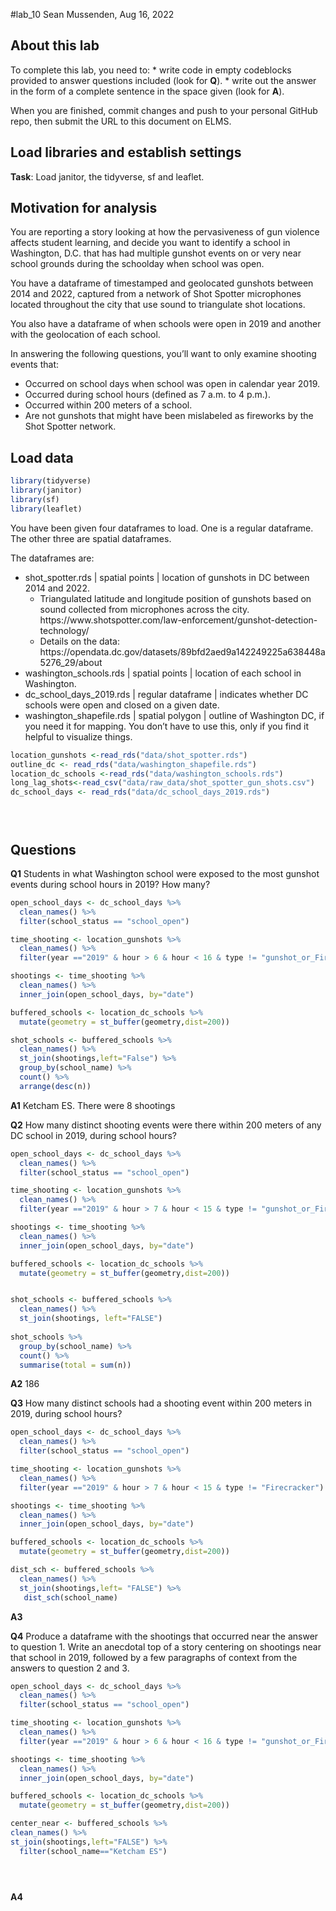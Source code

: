 #lab_10
Sean Mussenden, Aug 16, 2022

## About this lab

To complete this lab, you need to:
* write code in empty codeblocks provided to answer questions included (look for **Q**).
* write out the answer in the form of a complete sentence in the space given (look for **A**).

When you are finished, commit changes and push to your personal GitHub repo, then submit the URL to this document on ELMS.

## Load libraries and establish settings
**Task**: Load janitor, the tidyverse, sf and leaflet.

## Motivation for analysis

You are reporting a story looking at how the pervasiveness of gun violence affects student learning, and decide you want to identify a school in Washington, D.C. that has had multiple gunshot events on or very near school grounds during the schoolday when school was open.

You have a dataframe of timestamped and geolocated gunshots between 2014 and 2022, captured from a network of Shot Spotter microphones located throughout the city that use sound to triangulate shot locations. 

You also have a dataframe of when schools were open in 2019 and another with the geolocation of each school. 

In answering the following questions, you'll want to only examine shooting events that:

* Occurred on school days when school was open in calendar year 2019.
* Occurred during school hours (defined as 7 a.m. to 4 p.m.).
* Occurred within 200 meters of a school.
* Are not gunshots that might have been mislabeled as fireworks by the Shot Spotter network. 

## Load data

```r
library(tidyverse)
library(janitor)
library(sf)
library(leaflet)

``` 

You have been given four dataframes to load.  One is a regular dataframe. The other three are spatial dataframes.  

The dataframes are:

* shot_spotter.rds | spatial points | location of gunshots in DC between 2014 and 2022.  
  * Triangulated latitude and longitude position of gunshots based on sound collected from microphones across the city. https://www.shotspotter.com/law-enforcement/gunshot-detection-technology/
  * Details on the data: https://opendata.dc.gov/datasets/89bfd2aed9a142249225a638448a5276_29/about
* washington_schools.rds | spatial points | location of each school in Washington.
* dc_school_days_2019.rds | regular dataframe | indicates whether DC schools were open and closed on a given date.
* washington_shapefile.rds | spatial polygon | outline of Washington DC, if you need it for mapping. You don't have to use this, only if you find it helpful to visualize things.

```r
location_gunshots <-read_rds("data/shot_spotter.rds")
outline_dc <- read_rds("data/washington_shapefile.rds")
location_dc_schools <-read_rds("data/washington_schools.rds")
long_lag_shots<-read_csv("data/raw_data/shot_spotter_gun_shots.csv")
dc_school_days <- read_rds("data/dc_school_days_2019.rds") 





``` 
## Questions

**Q1** Students in what Washington school were exposed to the most gunshot events during school hours in 2019? How many?
```r
open_school_days <- dc_school_days %>% 
  clean_names() %>% 
  filter(school_status == "school_open")

time_shooting <- location_gunshots %>% 
  clean_names() %>% 
  filter(year =="2019" & hour > 6 & hour < 16 & type != "gunshot_or_Firecracker")

shootings <- time_shooting %>% 
  clean_names() %>% 
  inner_join(open_school_days, by="date")

buffered_schools <- location_dc_schools %>% 
  mutate(geometry = st_buffer(geometry,dist=200)) 

shot_schools <- buffered_schools %>% 
  clean_names() %>% 
  st_join(shootings,left="False") %>% 
  group_by(school_name) %>% 
  count() %>% 
  arrange(desc(n))


``` 
**A1** 
Ketcham ES. There were 8 shootings 

**Q2** How many distinct shooting events were there within 200 meters of any DC school in 2019, during school hours?

```r
open_school_days <- dc_school_days %>% 
  clean_names() %>% 
  filter(school_status == "school_open")

time_shooting <- location_gunshots %>% 
  clean_names() %>% 
  filter(year =="2019" & hour > 7 & hour < 15 & type != "gunshot_or_Firecracker")

shootings <- time_shooting %>% 
  clean_names() %>% 
  inner_join(open_school_days, by="date")

buffered_schools <- location_dc_schools %>% 
  mutate(geometry = st_buffer(geometry,dist=200)) 


shot_schools <- buffered_schools %>% 
  clean_names() %>% 
  st_join(shootings, left="FALSE")
  
shot_schools %>% 
  group_by(school_name) %>% 
  count() %>% 
  summarise(total = sum(n))

``` 
**A2** 
186

**Q3** How many distinct schools had a shooting event within 200 meters in 2019, during school hours?
```r
open_school_days <- dc_school_days %>% 
  clean_names() %>% 
  filter(school_status == "school_open")

time_shooting <- location_gunshots %>% 
  clean_names() %>% 
  filter(year =="2019" & hour > 7 & hour < 15 & type != "Firecracker")

shootings <- time_shooting %>% 
  clean_names() %>% 
  inner_join(open_school_days, by="date")

buffered_schools <- location_dc_schools %>% 
  mutate(geometry = st_buffer(geometry,dist=200)) 

dist_sch <- buffered_schools %>% 
  clean_names() %>% 
  st_join(shootings,left= "FALSE") %>% 
   dist_sch(school_name)
``` 
**A3** 

**Q4** Produce a dataframe with the shootings that occurred near the answer to question 1. Write an anecdotal top of a story centering on shootings near that school in 2019, followed by a few paragraphs of context from the answers to question 2 and 3.
```r

open_school_days <- dc_school_days %>% 
  clean_names() %>% 
  filter(school_status == "school_open")

time_shooting <- location_gunshots %>% 
  clean_names() %>% 
  filter(year =="2019" & hour > 6 & hour < 16 & type != "gunshot_or_Firecracker")

shootings <- time_shooting %>% 
  clean_names() %>% 
  inner_join(open_school_days, by="date")

buffered_schools <- location_dc_schools %>% 
  mutate(geometry = st_buffer(geometry,dist=200)) 

center_near <- buffered_schools %>% 
clean_names() %>% 
st_join(shootings,left="FALSE") %>% 
  filter(school_name=="Ketcham ES")





``` 
**A4**


